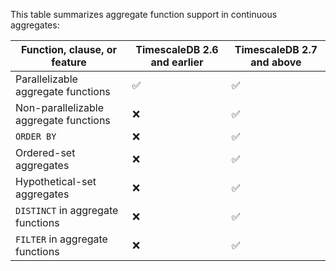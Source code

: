 This table summarizes aggregate function support in continuous aggregates:

|Function, clause, or feature|TimescaleDB 2.6 and earlier|TimescaleDB 2.7 and above|
|-|-|-|
|Parallelizable aggregate functions|✅|✅|
|Non-parallelizable aggregate functions|❌|✅|
|`ORDER BY`|❌|✅|
|Ordered-set aggregates|❌|✅|
|Hypothetical-set aggregates|❌|✅|
|`DISTINCT` in aggregate functions|❌|✅|
|`FILTER` in aggregate functions|❌|✅|